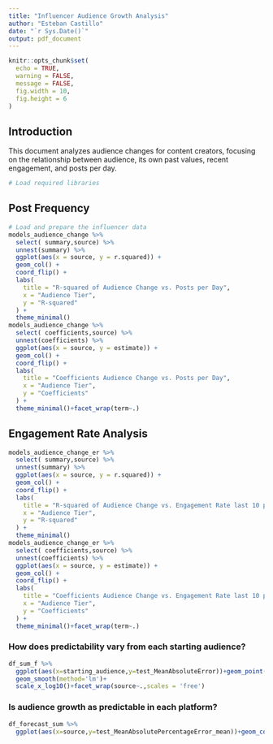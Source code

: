 ```yaml
---
title: "Influencer Audience Growth Analysis"
author: "Esteban Castillo"
date: "`r Sys.Date()`"
output: pdf_document
---
```


```r
knitr::opts_chunk$set(
  echo = TRUE,
  warning = FALSE,
  message = FALSE,
  fig.width = 10,
  fig.height = 6
)
```

## Introduction

This document analyzes audience changes for content creators, focusing on the relationship between audience, its own past values, recent engagement, and posts per day. 



```r
# Load required libraries

```

## Post Frequency

```r
# Load and prepare the influencer data
models_audience_change %>%
  select( summary,source) %>%
  unnest(summary) %>%
  ggplot(aes(x = source, y = r.squared)) +
  geom_col() +
  coord_flip() +
  labs(
    title = "R-squared of Audience Change vs. Posts per Day",
    x = "Audience Tier",
    y = "R-squared"
  ) + 
  theme_minimal()
models_audience_change %>%
  select( coefficients,source) %>%
  unnest(coefficients) %>% 
  ggplot(aes(x = source, y = estimate)) +
  geom_col() +
  coord_flip() +
  labs(
    title = "Coefficients Audience Change vs. Posts per Day",
    x = "Audience Tier",
    y = "Coefficients"
  ) +
  theme_minimal()+facet_wrap(term~.)
```

## Engagement Rate Analysis


```r
models_audience_change_er %>%
  select( summary,source) %>%
  unnest(summary) %>%
  ggplot(aes(x = source, y = r.squared)) +
  geom_col() +
  coord_flip() +
  labs(
    title = "R-squared of Audience Change vs. Engagement Rate last 10 posts",
    x = "Audience Tier",
    y = "R-squared"
  ) +
  theme_minimal()
models_audience_change_er %>%
  select( coefficients,source) %>%
  unnest(coefficients) %>% 
  ggplot(aes(x = source, y = estimate)) +
  geom_col() +
  coord_flip() +
  labs(
    title = "Coefficients Audience Change vs. Engagement Rate last 10 posts",
    x = "Audience Tier",
    y = "Coefficients"
  ) +
  theme_minimal()+facet_wrap(term~.)

```

### How does predictability vary from each starting audience? 

```r
df_sum_f %>% 
  ggplot(aes(x=starting_audience,y=test_MeanAbsoluteError))+geom_point()+scale_x_log10()+
  geom_smooth(method='lm')+
  scale_x_log10()+facet_wrap(source~.,scales = 'free')
```

### Is audience growth as predictable in each platform?

```r
df_forecast_sum %>% 
  ggplot(aes(x=source,y=test_MeanAbsolutePercentageError_mean))+geom_col()
```

